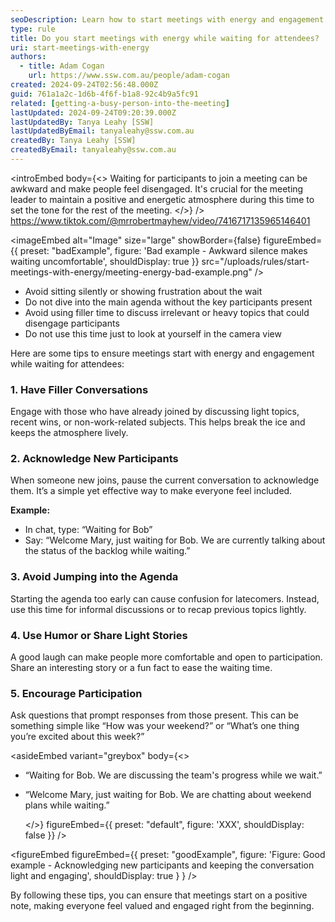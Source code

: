 ```yaml
---
seoDescription: Learn how to start meetings with energy and engagement while waiting for participants to join, ensuring everyone feels included from the start.
type: rule
title: Do you start meetings with energy while waiting for attendees?
uri: start-meetings-with-energy
authors:
  - title: Adam Cogan
    url: https://www.ssw.com.au/people/adam-cogan
created: 2024-09-24T02:56:48.000Z
guid: 761a1a2c-1d6b-4f6f-b1a8-92c4b9a5fc91
related: [getting-a-busy-person-into-the-meeting]
lastUpdated: 2024-09-24T09:20:39.000Z
lastUpdatedBy: Tanya Leahy [SSW]
lastUpdatedByEmail: tanyaleahy@ssw.com.au
createdBy: Tanya Leahy [SSW]
createdByEmail: tanyaleahy@ssw.com.au
---
```


<introEmbed
  body={<>
Waiting for participants to join a meeting can be awkward and make people feel disengaged. It's crucial for the meeting leader to maintain a positive and energetic atmosphere during this time to set the tone for the rest of the meeting.
  </>}
/>
<https://www.tiktok.com/@mrrobertmayhew/video/7416717135965146401>

<imageEmbed
  alt="Image"
  size="large"
  showBorder={false}
  figureEmbed={{
    preset: "badExample",
    figure: 'Bad example - Awkward silence makes waiting uncomfortable',
    shouldDisplay: true
  }}
  src="/uploads/rules/start-meetings-with-energy/meeting-energy-bad-example.png"
/>

* Avoid sitting silently or showing frustration about the wait
* Do not dive into the main agenda without the key participants present
* Avoid using filler time to discuss irrelevant or heavy topics that could disengage participants
* Do not use this time just to look at yourself in the camera view

Here are some tips to ensure meetings start with energy and engagement while waiting for attendees:

### 1. Have Filler Conversations

Engage with those who have already joined by discussing light topics, recent wins, or non-work-related subjects. This helps break the ice and keeps the atmosphere lively.

### 2. Acknowledge New Participants

When someone new joins, pause the current conversation to acknowledge them. It’s a simple yet effective way to make everyone feel included.

**Example:**

* In chat, type: “Waiting for Bob”
* Say: “Welcome Mary, just waiting for Bob. We are currently talking about the status of the backlog while waiting.”

### 3. Avoid Jumping into the Agenda

Starting the agenda too early can cause confusion for latecomers. Instead, use this time for informal discussions or to recap previous topics lightly.

### 4. Use Humor or Share Light Stories

A good laugh can make people more comfortable and open to participation. Share an interesting story or a fun fact to ease the waiting time.

### 5. Encourage Participation

Ask questions that prompt responses from those present. This can be something simple like “How was your weekend?” or “What’s one thing you’re excited about this week?”

<asideEmbed
  variant="greybox"
  body={<>
    
* “Waiting for Bob. We are discussing the team's progress while we wait.”
* “Welcome Mary, just waiting for Bob. We are chatting about weekend plans while waiting.”

  </>}
  figureEmbed={{
    preset: "default",
    figure: 'XXX',
    shouldDisplay: false
  }}
/>

<figureEmbed figureEmbed={{
  preset: "goodExample",
  figure: 'Figure: Good example - Acknowledging new participants and keeping the conversation light and engaging',
  shouldDisplay: true
} } />


By following these tips, you can ensure that meetings start on a positive note, making everyone feel valued and engaged right from the beginning.
